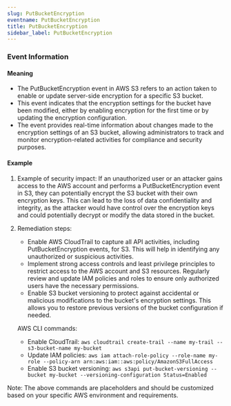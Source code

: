 ```yaml
--- 
slug: PutBucketEncryption
eventname: PutBucketEncryption
title: PutBucketEncryption
sidebar_label: PutBucketEncryption
---
```

                       
### Event Information

#### Meaning

- The PutBucketEncryption event in AWS S3 refers to an action taken to enable or update server-side encryption for a specific S3 bucket.
- This event indicates that the encryption settings for the bucket have been modified, either by enabling encryption for the first time or by updating the encryption configuration.
- The event provides real-time information about changes made to the encryption settings of an S3 bucket, allowing administrators to track and monitor encryption-related activities for compliance and security purposes.

#### Example

1. Example of security impact: If an unauthorized user or an attacker gains access to the AWS account and performs a PutBucketEncryption event in S3, they can potentially encrypt the S3 bucket with their own encryption keys. This can lead to the loss of data confidentiality and integrity, as the attacker would have control over the encryption keys and could potentially decrypt or modify the data stored in the bucket.

2. Remediation steps:
   - Enable AWS CloudTrail to capture all API activities, including PutBucketEncryption events, for S3. This will help in identifying any unauthorized or suspicious activities.
   - Implement strong access controls and least privilege principles to restrict access to the AWS account and S3 resources. Regularly review and update IAM policies and roles to ensure only authorized users have the necessary permissions.
   - Enable S3 bucket versioning to protect against accidental or malicious modifications to the bucket's encryption settings. This allows you to restore previous versions of the bucket configuration if needed.

   AWS CLI commands:
   - Enable CloudTrail: `aws cloudtrail create-trail --name my-trail --s3-bucket-name my-bucket`
   - Update IAM policies: `aws iam attach-role-policy --role-name my-role --policy-arn arn:aws:iam::aws:policy/AmazonS3FullAccess`
   - Enable S3 bucket versioning: `aws s3api put-bucket-versioning --bucket my-bucket --versioning-configuration Status=Enabled`

Note: The above commands are placeholders and should be customized based on your specific AWS environment and requirements.


 